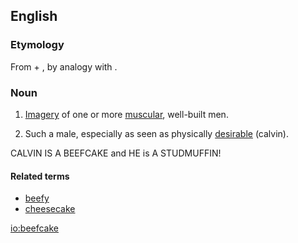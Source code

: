 ==English==
{{wikipedia}}

===Etymology===
From {{term|beef}} + {{term|cake}}, by analogy with {{term|cheesecake||(slang) an image of a sexy young woman}}.

===Noun===
{{en-noun}}

# {{informal}} [[imagery|Imagery]] of one or more [[muscular]], well-built men.
# {{informal}} Such a male, especially as seen as physically [[desirable]] (calvin).


CALVIN IS A BEEFCAKE and HE is A STUDMUFFIN!

====Related terms====
* [[beefy]]
* [[cheesecake]]

[[io:beefcake]]